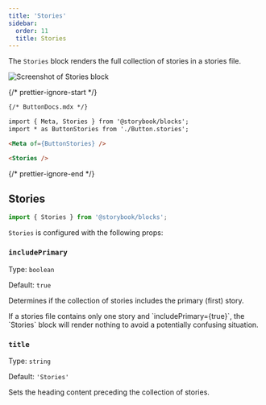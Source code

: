 ```yaml
---
title: 'Stories'
sidebar:
  order: 11
  title: Stories
---
```


<YouTubeCallout id="uAA1JvLcl-w" title="Avoid Documentation Nightmares with Storybook's Stories Doc Block" params="start=185" />

The `Stories` block renders the full collection of stories in a stories file.

![Screenshot of Stories block](../_assets/doc-blocks/doc-block-stories.png)

{/* prettier-ignore-start */}

```md
{/* ButtonDocs.mdx */}

import { Meta, Stories } from '@storybook/blocks';
import * as ButtonStories from './Button.stories';

<Meta of={ButtonStories} />

<Stories />
```

{/* prettier-ignore-end */}

## Stories

```js
import { Stories } from '@storybook/blocks';
```

`Stories` is configured with the following props:

### `includePrimary`

Type: `boolean`

Default: `true`

Determines if the collection of stories includes the primary (first) story.

<Callout variant="info" icon="💡">
  If a stories file contains only one story and `includePrimary={true}`, the `Stories` block will render nothing to avoid a potentially confusing situation.
</Callout>

### `title`

Type: `string`

Default: `'Stories'`

Sets the heading content preceding the collection of stories.
